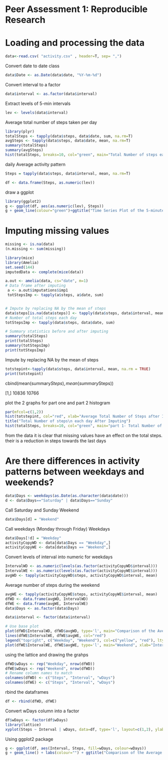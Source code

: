 Peer Assessment 1: Reproducible Research 
========================================================
Loading and processing the data
=================

```r
data<-read.csv( "activity.csv" , header=T, sep= ",")
```
Convert date to date class

```r
data$Date <- as.Date(data$date, "%Y-%m-%d")
```
Convert interval to a factor

```r
data$interval <- as.factor(data$interval)
```

Extract levels of 5-min intervals
```r
lev <- levels(data$interval)
```
Average total number of steps taken per day
```r
library(plyr)
totalSteps <- tapply(data$steps, data$date, sum, na.rm=T)
avgSteps <- tapply(data$steps, data$date, mean, na.rm=T)
summary(totalSteps)
summary(avgSteps)
hist(totalSteps, breaks=10, col="green", main="Total Number of steps each day", xlab="Average Steps per day")
```
daily Average  activity pattern
```r
Steps = tapply(data$steps, data$interval, mean, na.rm=T)
```

```r
df <- data.frame(Steps, as.numeric(lev))
```
draw a ggplot
```r
library(ggplot2)
g <- ggplot(df, aes(as.numeric(lev), Steps))
g + geom_line(colour="green")+ggtitle("Time Series Plot of the 5-minute Interval\n and the Average Number of Steps,\n Taken across all Days") + ylab("Average Number of Steps")
```
Imputing missing values
======================
```r

missing <- is.na(data)
(n.missing <- sum(missing))

library(mice)
library(Amelia)
set.seed(144)
imputedData <- complete(mice(data))

a.out <- amelia(data, cs="date", m=1)
# Data frame after imputing
 a <- a.out$imputations$imp1
 totStepsImp <- tapply(a$steps, a$date, sum)


# Impute by replacing NA by the mean of steps
data$steps[is.na(data$steps)] <- tapply(data$steps, data$interval, mean, na.rm = TRUE)
# Number of total steps each day
totStepsImp <- tapply(data$steps, data$date, sum)

# Summary statistics before and after imputing
summary(totalSteps)
print(totalSteps)
summary(totStepsImp)
print(totStepsImp)
```

Impute by replacing NA by the mean of steps
```r
totstepint<-tapply(data$steps, data$interval, mean, na.rm = TRUE)
print(totstepint)
```
 
 cbind(mean(summary$Steps), mean(summary$Steps))
 
 [1,] 10836 10766
 
 plot the 2 graphs for part one and part 2 histogram
 
```r
par(mfcol=c(1,2))
hist(totstepint, col="red", xlab="Average Total Number of Steps after Imputing", main="", breaks=10)
title("Total Number of steps\n each day After Imputing")
hist(totalSteps, breaks=10, col="green", main="part 1- Total Number of steps each day before imputing", xlab="Average Steps per day")
```

from the data it is clear that missing values have an effect on the total steps. their is a reduction in steps towards the last days


Are there differences in activity patterns between weekdays and weekends?
=========================================================================

```r
data$Days <- weekdays(as.Date(as.character(data$date)))
d <- data$Days=="Saturday" | data$Days=="Sunday"
```
Call Saturday and Sunday Weekend
```r
data$Days[d] = "Weekend"
```
Call weekdays (Monday through Friday) Weekdays
```r
data$Days[!d] = "Weekday" 
activityCopyWD <- data[data$Days == "Weekday",]
activityCopyWE <- data[data$Days == "Weekend",]
```
Convert levels of interval into numeric for weekdays
```r
IntervalWD <- as.numeric(levels(as.factor(activityCopyWD$interval)))
IntervalWE <- as.numeric(levels(as.factor(activityCopyWE$interval)))
avgWD <- tapply(activityCopyWD$steps, activityCopyWD$interval, mean)
```
Average number of steps during the weekend
```r
avgWE <- tapply(activityCopyWE$steps, activityCopyWE$interval, mean)
dfWD <- data.frame(avgWD, IntervalWD)
dfWE <- data.frame(avgWE, IntervalWE)
data$Days <- as.factor(data$Days)

data$interval <- factor(data$interval)
```

```r
# Use base plot
plot(dfWD$IntervalWD, dfWD$avgWD, type='l', main="Comparison of the Average Number of Steps\n between Weekdays and the Weekend", xlab="Interval", ylab="Number of Steps")
lines(dfWE$IntervalWE, dfWE$avgWE, col="red")
legend("topright", c("Weekday", "Weekend"), col=c("yellow", "red"), lty=1)
plot(dfWE$IntervalWE, dfWE$avgWE, type='l', main="Weekend", xlab="Interval", ylab="Number of Steps")
```

using the lattice and drawing the grahps

```r

dfWD$wDays <- rep("Weekday", nrow(dfWD))
dfWE$wDays <- rep("Weekend", nrow(dfWD))
# Rename column names to match
colnames(dfWD) <- c("Steps", "Interval", "wDays")
colnames(dfWE) <- c("Steps", "Interval", "wDays")
```
rbind the dataframes
```r
df <- rbind(dfWD, dfWE)
```
Convert wDays column into a factor
```r
df$wDays <- factor(df$wDays)
library(lattice)
xyplot(Steps ~ Interval | wDays, data=df, type='l', layout=c(1,2), ylab="Average Number of Steps")
```
 Using ggplot2 package
```r
g <- ggplot(df, aes(Interval, Steps, fill=wDays, colour=wDays))
g + geom_line() + labs(colour="") + ggtitle("Comparison of the Average Number of Steps\n between Weekdays and Weekend") + ylab("Average Number of Steps")
```


 
 
 
